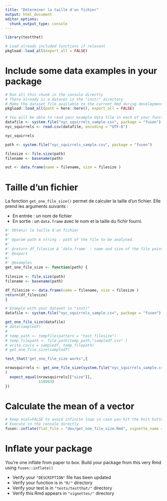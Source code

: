 ```yaml
---
title: "Déterminer la taille d'un fichier"
output: html_document
editor_options: 
  chunk_output_type: console
---
```


<!-- Run this 'development' chunk -->
<!-- Store every call to library() that you need to explore your functions -->

```r
library(testthat)

```

<!--
 You need to run the 'description' chunk in the '0-dev_history.Rmd' file before continuing your code there.

If it is the first time you use {fusen}, after 'description', you can directly run the last chunk of the present file with inflate() inside.
--> 

```r
# Load already included functions if relevant
pkgload::load_all(export_all = FALSE)
```

# Include some data examples in your package

<!-- 
 Store your dataset in a directory named "inst/" at the root of your project.
 Use it for your tests in this Rmd thanks to `pkgload::load_all()` to make it available
and `system.file()` to read it in your examples.

- There already is a dataset in the "inst/" directory to be used in the examples below
-->

```r
# Run all this chunk in the console directly
# There already is a dataset in the "inst/" directory
# Make the dataset file available to the current Rmd during development
pkgload::load_all(path = here::here(), export_all = FALSE)

# You will be able to read your example data file in each of your function examples and tests as follows - see chunks below
datafile <- system.file("nyc_squirrels_sample.csv", package = "fusen")
nyc_squirrels <- read.csv(datafile, encoding = "UTF-8")

nyc_squirrels

path <- system.file("nyc_squirrels_sample.csv", package = "fusen")

filesize <- file.size(path)
filename <- basename(path)

out <- data.frame(name = filename, size = filesize ) 
```


# Taille d'un fichier

La fonction `get_one_file_size()` permet de calculer la taille d'un fichier.
Elle prend les arguments suivants :

  - En entrée : un nom de fichier
  - En sortie : un `data.frame` avec le nom et la taille du fichir fourni.

<!--
Create a chunk for the core of the function

- The chunk needs to be named `function` at least
- It contains the code of a documented function
- The chunk can also be named `function-my_median` to make it easily
findable in your Rmd
- Let the `@examples` part empty, and use the next `examples` chunk instead to present reproducible examples

After inflating the template

-  This function code will automatically be added in a new file in the "R/" directory
-->

```r
#' Obtenir la taille d'un fichier
#'
#' @param path A string : path of the file to be analysed.
#'
#' @return df_filesize A `data.frame` : name and size of the file pointed by `path`.
#' @export
#'
#' @examples
get_one_file_size <- function(path) {
  
filesize <- file.size(path)
filename <- basename(path)

df_filesize <- data.frame(name = filename, size = filesize ) 
return(df_filesize)
}
```

<!--
Create a chunk with an example of use for your function

- The chunk needs to be named `examples` at least
- It contains working examples of your function
- The chunk is better be named `examples-my_median` to be handled
correctly when inflated as a vignette

After inflating the template

-  This example will automatically be added in the '@examples' part of our function above in the "R/" directory
- This example will automatically be added in the vignette created from this Rmd template
-->

```r


# Example with your dataset in "inst/"
datafile <- system.file("nyc_squirrels_sample.csv", package = "fusen")

get_one_file_size(datafile)
# data(sampledf)
# 
# temp_path <- tempfile(pattern = "test_filesize")
# temp_filepath <- file.path(temp_path,"sampledf.csv" )
# write.csv(x = sampledf, temp_filepath) 
# get_one_file_size(sampledf)


```

<!--
Create a chunk with a test of use for your function

- The chunk needs to be named `tests` at least
- It contains working tests of your function
- The chunk is better be named `tests-my_median` to be handled
correctly when inflated as a vignette

After inflating the template

-  This test code will automatically be added in the "tests/testthat/" directory
-->

```r
test_that("get_one_file_size works",{

nrowsquirrels <- get_one_file_size(system.file("nyc_squirrels_sample.csv", package = "toolboxfilebenoit")
)
  expect_equal(nrowsquirrels[["size"]],
               118993)
})
```

# Calculate the mean of a vector

<!--
There can be other functions, examples and tests in your flat template.
Each of them will be inflated in a different file, provided that there is a level-1 or level-2 section title to separate from previous functions.
-->

<!--
# There can be development actions

Create a chunk with 'development' actions

- The chunk needs to be named `development` or `dev`
- It contains functions that are used for package development only
- Note that you may want to store most of these functions in the 0-dev_history.Rmd file

These are only included in the present flat template file, their content will not be part of the package anywhere else.
-->

```r
# Keep eval=FALSE to avoid infinite loop in case you hit the knit button
# Execute in the console directly
fusen::inflate(flat_file = "dev/get_one_file_size.Rmd", vignette_name = "Taille des fichiers")
```


# Inflate your package

You're one inflate from paper to box.
Build your package from this very Rmd using `fusen::inflate()`

- Verify your `"DESCRIPTION"` file has been updated
- Verify your function is in `"R/"` directory
- Verify your test is in `"tests/testthat/"` directory
- Verify this Rmd appears in `"vignettes/"` directory
